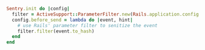 ```ruby
Sentry.init do |config|
  filter = ActiveSupport::ParameterFilter.new(Rails.application.config.filter_parameters)
  config.before_send = lambda do |event, hint|
    # use Rails' parameter filter to senitize the event
    filter.filter(event.to_hash)
  end
end
```
